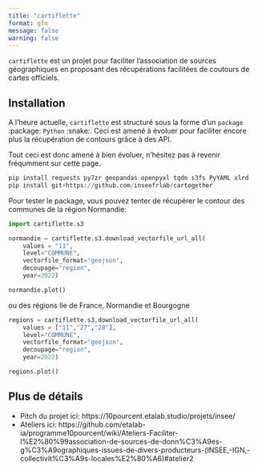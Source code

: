 ```yaml
---
title: "cartiflette"
format: gfm
message: false
warning: false
---
```


`cartiflette` est un projet pour faciliter l'association de sources
géographiques en proposant des récupérations facilitées de coutours
de cartes officiels. 

## Installation

A l'heure actuelle, `cartiflette` est structuré sous
la forme d'un `package` :package: `Python` :snake:.
Ceci est amené à évoluer pour faciliter encore plus
la récupération de contours grâce à des API. 

Tout ceci est donc amené à bien évoluer, n'hésitez pas à 
revenir fréqumment sur cette page. 

```python
pip install requests py7zr geopandas openpyxl tqdm s3fs PyYAML xlrd
pip install git+https://github.com/inseefrlab/cartogether
```

Pour tester le package, vous pouvez tenter de récupérer
le contour des communes de la région Normandie:

```python
import cartiflette.s3

normandie = cartiflette.s3.download_vectorfile_url_all(
    values = "11",
    level="COMMUNE",
    vectorfile_format="geojson",
    decoupage="region",
    year=2022)

normandie.plot()
```

ou des régions Ile de France, Normandie et Bourgogne


```python
regions = cartiflette.s3.download_vectorfile_url_all(
    values = ["11","27","28"],
    level="COMMUNE",
    vectorfile_format="geojson",
    decoupage="region",
    year=2022)

regions.plot()
```

## Plus de détails

- Pitch du projet ici: https://10pourcent.etalab.studio/projets/insee/
- Ateliers ici: https://github.com/etalab-ia/programme10pourcent/wiki/Ateliers-Faciliter-l%E2%80%99association-de-sources-de-donn%C3%A9es-g%C3%A9ographiques-issues-de-divers-producteurs-(INSEE,-IGN,-collectivit%C3%A9s-locales%E2%80%A6)#atelier2
